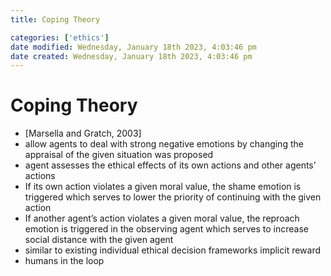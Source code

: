 ```yaml
---
title: Coping Theory

categories: ['ethics']
date modified: Wednesday, January 18th 2023, 4:03:46 pm
date created: Wednesday, January 18th 2023, 4:03:46 pm
---
```


# Coping Theory


- [Marsella and Gratch, 2003]
- allow agents to deal with strong negative emotions by changing the appraisal of the given situation was proposed
- agent assesses the ethical effects of its own actions and other agents' actions
- If its own action violates a given moral value, the shame emotion is triggered which serves to lower the priority of continuing with the given action
- If another agent's action violates a given moral value, the reproach emotion is triggered in the observing agent which serves to increase social distance with the given agent
- similar to existing individual ethical decision frameworks implicit reward
- humans in the loop



